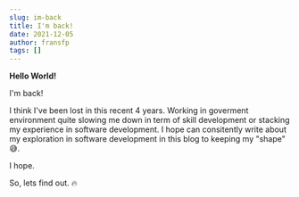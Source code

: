 ```yaml
---
slug: im-back
title: I'm back!
date: 2021-12-05
author: fransfp
tags: []
---
```

**Hello World!**

I'm back! 

I think I've been lost in this recent 4 years. Working in goverment environment quite slowing me down in term of skill development or stacking my experience in software development. I hope can consitently write about my exploration in software development in this blog to keeping my "shape" 😅.

I hope.

So, lets find out. 🔥
